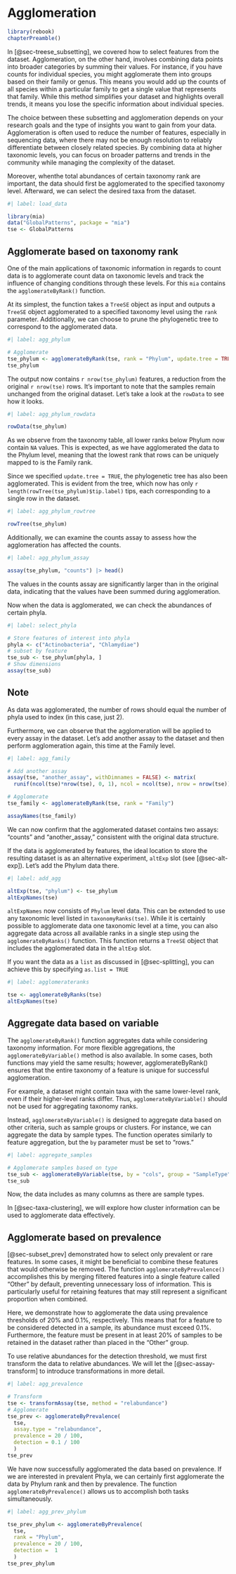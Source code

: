 # Agglomeration {#sec-agglomeration}

```r
library(rebook)
chapterPreamble()
```

In [@sec-treese_subsetting], we covered how to select features from the dataset.
Agglomeration, on the other hand, involves combining data points into broader
categories by summing their values. For instance, if you have counts for
individual species, you might agglomerate them into groups based on their
family or genus. This means you would add up the counts of all species within
a particular family to get a single value that represents that family. While
this method simplifies your dataset and highlights overall trends, it means
you lose the specific information about individual species.

The choice between these subsetting and agglomeration depends on your research
goals and the type of insights you want to gain from your data.
Agglomeration is often used to reduce the number of features, especially in
sequencing data, where there
may not be enough resolution to reliably differentiate between closely related
species. By combining data at higher taxonomic levels, you can focus on broader
patterns and trends in the community while managing the complexity of the
dataset.

Moreover, whenthe total abundances of certain taxonomy rank are important, the
data should first be agglomerated to the specified taxonomy level. Afterward,
we can select the desired taxa from the dataset.

```r
#| label: load_data

library(mia)
data("GlobalPatterns", package = "mia")
tse <- GlobalPatterns
```

## Agglomerate based on taxonomy rank

One of the main applications of taxonomic information in regards to count data
is to agglomerate count data on taxonomic levels and track the influence of
changing conditions through these levels. For this `mia` contains the
`agglomerateByRank()` function.

At its simplest, the function takes a `TreeSE` object as input and outputs a
`TreeSE` object agglomerated to a specified taxonomy level using the `rank`
parameter. Additionally, we can choose to prune the phylogenetic tree to
correspond to the agglomerated data.

```r
#| label: agg_phylum

# Agglomerate
tse_phylum <- agglomerateByRank(tse, rank = "Phylum", update.tree = TRUE)
tse_phylum
```

The output now contains `r nrow(tse_phylum)` features, a reduction from the
original `r nrow(tse)` rows. It's important to note that the samples remain
unchanged from the original dataset. Let's take a look at the `rowData` to
see how it looks.

```r
#| label: agg_phylum_rowdata

rowData(tse_phylum)
```

As we observe from the taxonomy table, all lower ranks below Phylum now contain
`NA` values. This is expected, as we have agglomerated the data to the Phylum
level, meaning that the lowest rank that rows can be uniquely mapped to is the
Family rank.

Since we specified `update.tree = TRUE`, the phylogenetic tree has also been
agglomerated. This is evident from the tree, which now has only
`r length(rowTree(tse_phylum)$tip.label)` tips, each corresponding to a single
row in the dataset.

```r
#| label: agg_phylum_rowtree

rowTree(tse_phylum)
```

Additionally, we can examine the counts assay to assess how the agglomeration
has affected the counts.

```r
#| label: agg_phylum_assay

assay(tse_phylum, "counts") |> head()
```

The values in the counts assay are significantly larger than in the original
data, indicating that the values have been summed during agglomeration.

Now when the data is agglomerated, we can check the abundances of certain phyla.

```r
#| label: select_phyla

# Store features of interest into phyla
phyla <- c("Actinobacteria", "Chlamydiae")
# subset by feature
tse_sub <- tse_phylum[phyla, ]
# Show dimensions
assay(tse_sub)
```

::: {.callout-note}
## Note

As data was agglomerated, the number of rows should equal the
number of phyla used to index (in this case, just 2).
:::

Furthermore, we can observe that the agglomeration will be applied to every
assay in the dataset. Let's add another assay to the dataset and then perform
agglomeration again, this time at the Family level.

```r
#| label: agg_family

# Add another assay
assay(tse, "another_assay", withDimnames = FALSE) <- matrix(
  runif(ncol(tse)*nrow(tse), 0, 1), ncol = ncol(tse), nrow = nrow(tse))

# Agglomerate
tse_family <- agglomerateByRank(tse, rank = "Family")

assayNames(tse_family)
```

We can now confirm that the agglomerated dataset contains two assays:
"counts" and "another_assay," consistent with the original data structure.

If the data is agglomerated by features, the ideal location to
store the resulting dataset is as an alternative experiment, `altExp` slot
(see [@sec-alt-exp]). Let's add the Phylum data there.

```r
#| label: add_agg

altExp(tse, "phylum") <- tse_phylum
altExpNames(tse)
```

`altExpNames` now consists of `Phylum` level data. This can be extended to use
any taxonomic level listed in `taxonomyRanks(tse)`. While it is certainly
possible to agglomerate data one taxonomic level at a time, you can also
aggregate data across all available ranks in a single step using the
`agglomerateByRanks()` function. This function returns a `TreeSE` object that
includes the agglomerated data in the `altExp` slot.

If you want the data as a `list` as discussed in [@sec-splitting], you can
achieve this by specifying `as.list = TRUE`

```r
#| label: agglomerateranks

tse <- agglomerateByRanks(tse)
altExpNames(tse)
```

## Aggregate data based on variable

The `agglomerateByRank()` function aggregates data while considering taxonomy
information. For more flexible aggregations, the `agglomerateByVariable()`
method is also available. In some cases, both functions may yield the same
results; however, agglomerateByRank() ensures that the entire taxonomy of a
feature is unique for successful agglomeration.

For example, a dataset might contain taxa with the same lower-level rank, even
if their higher-level ranks differ. Thus, `agglomerateByVariable()` should not
be used for aggregating taxonomy ranks.

Instead, `agglomerateByVariable()` is designed to aggregate data based on other
criteria, such as sample groups or clusters. For instance, we can aggregate the
data by sample types. The function operates similarly to feature aggregation,
but the `by` parameter must be set to "rows."

```r
#| label: aggregate_samples

# Agglomerate samples based on type
tse_sub <- agglomerateByVariable(tse, by = "cols", group = "SampleType")
tse_sub
```

Now, the data includes as many columns as there are sample types.

In [@sec-taxa-clustering], we will explore how cluster information can be used
to agglomerate data effectively.

## Agglomerate based on prevalence {#sec-agglomerate_prev}

[@sec-subset_prev] demonstrated how to select only prevalent or rare features.
In some cases, it might be beneficial to combine these features that would
otherwise be removed. The function `agglomerateByPrevalence()` accomplishes
this by merging filtered features into a single feature called "Other" by
default, preventing unnecessary loss of information. This is particularly
useful for retaining features that may still represent a significant proportion
when combined.

Here, we demonstrate how to agglomerate the data using prevalence thresholds
of 20% and 0.1%, respectively. This means that for a feature to be considered
detected in a sample, its abundance must exceed 0.1%. Furthermore, the feature
must be present in at least 20% of samples to be retained in the dataset rather
than placed in the "Other" group.

To use relative abundances for the detection threshold, we must first transform
the data to relative abundances. We will let the [@sec-assay-transform] to
introduce transformations in more detail.

```r
#| label: agg_prevalence

# Transform
tse <- transformAssay(tse, method = "relabundance")
# Agglomerate
tse_prev <- agglomerateByPrevalence(
  tse,
  assay.type = "relabundance",
  prevalence = 20 / 100,
  detection = 0.1 / 100
  )
tse_prev
```

We have now successfully agglomerated the data based on prevalence. If we are
interested in prevalent Phyla, we can certainly first agglomerate the data by
Phylum rank and then by prevalence. The function `agglomerateByPrevalence()`
allows us to accomplish both tasks simultaneously.

```r
#| label: agg_prev_phylum

tse_prev_phylum <- agglomerateByPrevalence(
  tse,
  rank = "Phylum",
  prevalence = 20 / 100,
  detection =  1
  )
tse_prev_phylum
```
